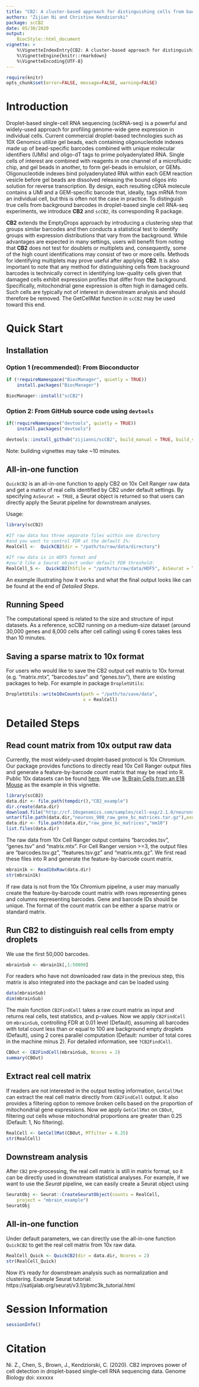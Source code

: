 ```yaml
---
title: "CB2: A cluster-based approach for distinguishing cells from background barcodes in 10x Genomics data"
authors: "Zijian Ni and Christina Kendziorski"
package: scCB2
date: 05/30/2020
output: 
    BiocStyle::html_document
vignette: >
    %\VignetteIndexEntry{CB2: A cluster-based approach for distinguishing cells from background barcodes in 10x Genomics data}
    %\VignetteEngine{knitr::rmarkdown}
    %\VignetteEncoding{UTF-8}  
---
```



```r
require(knitr)
opts_chunk$set(error=FALSE, message=FALSE, warning=FALSE)
```


# Introduction

Droplet-based single-cell RNA sequencing (scRNA-seq) is a powerful and widely-used approach for profiling genome-wide gene expression 
in individual cells. Current commercial droplet-based technologies such as 10X Genomics utilize gel beads, each containing 
oligonucleotide indexes made up of bead-specific barcodes combined with unique molecular identifiers (UMIs) and oligo-dT tags 
to prime polyadenylated RNA. Single cells of interest are combined with reagents in one channel of a microfluidic chip, 
and gel beads in another, to form gel-beads in emulsion, or GEMs. Oligonucleotide indexes bind polyadenylated RNA within each GEM 
reaction vesicle before gel beads are dissolved releasing the bound oligos into solution for reverse transcription. 
By design, each resulting cDNA molecule contains a UMI and a GEM-specific barcode that, ideally,
tags mRNA from an individual cell, but this is often not the case in practice.  To distinguish true cells from background barcodes in
droplet-based single cell RNA-seq experiments, we introduce **CB2** and `scCB2`, its corresponding R package.

**CB2** extends the EmptyDrops approach by introducing a clustering step that groups similar barcodes and 
then conducts a statistical test to identify groups with expression distributions that vary from the background.
While advantages are expected in many settings, users will benefit from 
noting that **CB2** does not test for doublets or multiplets and, consequently, some of the high count identifications 
may consist of two or more cells. Methods for identifying multiplets may prove useful after applying **CB2**. 
It is also important to note that any method for distinguishing cells from background barcodes is technically correct in 
identifying low-quality cells given that damaged cells exhibit expression profiles that differ from the background. 
Specifically, mitochondrial gene expression is often high in damaged cells.
Such cells are typically not of interest in downstream analysis and should therefore be removed. 
The GetCellMat function in `scCB2` may be used toward this end.

# Quick Start

## Installation

### Option 1 (recommended): From Bioconductor

```r
if (!requireNamespace("BiocManager", quietly = TRUE))
    install.packages("BiocManager")

BiocManager::install("scCB2")

```

### Option 2: From GitHub source code using `devtools`

```r
if(!requireNamespace("devtools", quietly = TRUE))
    install.packages("devtools")

devtools::install_github("zijianni/scCB2", build_manual = TRUE, build_vignettes = TRUE)

```

Note: building vignettes may take ~10 minutes.

## All-in-one function

`QuickCB2` is an all-in-one function to apply CB2 on 10x Cell Ranger raw data and get a matrix of real cells identified by CB2 under default settings. By specifying `AsSeurat = TRUE`, a Seurat object is returned so that users can directly apply the Seurat pipeline for downstream analyses.

Usage: 
```r
library(scCB2)

#If raw data has three separate files within one directory
#and you want to control FDR at the default 1%:
RealCell <-  QuickCB2(dir = "/path/to/raw/data/directory")

#If raw data is in HDF5 format and 
#you'd like a Seurat object under default FDR threshold:
RealCell_S <-  QuickCB2(h5file = "/path/to/raw/data/HDF5", AsSeurat = TRUE)
```

An example illustrating how it works and what the final output looks like can be found at the end of *Detailed Steps*.

## Running Speed

The computational speed is related to the size and structure of input datasets. As a reference, scCB2 running on a medium-size dataset (around 30,000 genes and 8,000 cells after cell calling) using 6 cores takes less than 10 minutes.

## Saving a sparse matrix to 10x format

For users who would like to save the CB2 output cell matrix to 10x format (e.g. "matrix.mtx", "barcodes.tsv" and "genes.tsv"), there are existing packages to help. For example in package `DropletUtils`:

```r
DropletUtils::write10xCounts(path = "/path/to/save/data",
                             x = RealCell)
```

# Detailed Steps

## Read count matrix from 10x output raw data

Currently, the most widely-used droplet-based protocol is 10x Chromium. Our package provides functions to directly read 10x Cell Ranger output files and generate a feature-by-barcode count matrix that may be read into R. Public 10x datasets can be found [here](https://www.10xgenomics.com/resources/datasets). We use [1k Brain Cells from an E18 Mouse](http://cf.10xgenomics.com/samples/cell-exp/2.1.0/neurons_900/neurons_900_raw_gene_bc_matrices.tar.gz) as the example in this vignette. 

```r
library(scCB2)
data.dir <- file.path(tempdir(),"CB2_example")
dir.create(data.dir)
download.file("http://cf.10xgenomics.com/samples/cell-exp/2.1.0/neurons_900/neurons_900_raw_gene_bc_matrices.tar.gz", destfile = file.path(data.dir,"neurons_900_raw_gene_bc_matrices.tar.gz"))
untar(file.path(data.dir,"neurons_900_raw_gene_bc_matrices.tar.gz"),exdir = data.dir)
data.dir <- file.path(data.dir,"raw_gene_bc_matrices","mm10")
list.files(data.dir)
```

The raw data from 10x Cell Ranger output contains "barcodes.tsv", "genes.tsv" and "matrix.mtx". For Cell Ranger version >=3, the output files are "barcodes.tsv.gz", "features.tsv.gz" and "matrix.mtx.gz". We first read these files into R and generate the feature-by-barcode count matrix.

```r
mbrain1k <- Read10xRaw(data.dir)
str(mbrain1k)
```

If raw data is not from the 10x Chromium pipeline, a user may manually create the feature-by-barcode count matrix with rows representing genes and columns representing barcodes. Gene and barcode IDs should be unique. The format of the count matrix can be either a sparse matrix or standard matrix.

## Run **CB2** to distinguish real cells from empty droplets

We use the first 50,000 barcodes.

```r
mbrainSub <- mbrain1k[,1:50000]
```

For readers who have not downloaded raw data in the previous step, this matrix is also integrated into the package and can be loaded using

```r
data(mbrainSub)
dim(mbrainSub)
```

The main function `CB2FindCell` takes a raw count matrix as input and returns real cells, test statistics, and p-values. Now we apply `CB2FindCell` on `mbrainSub`, controlling FDR at 0.01 level (Default), assuming all barcodes with total count less than or equal to 100 are background empty droplets (Default), using 2 cores parallel computation (Default: number of total cores in the machine minus 2). For detailed information, see `?CB2FindCell`.

```r
CBOut <- CB2FindCell(mbrainSub, Ncores = 2)
summary(CBOut)
```

## Extract real cell matrix

If readers are not interested in the output testing information, `GetCellMat` can extract the real cell matrix directly from `CB2FindCell` output. It also provides a filtering option to remove broken cells based on the proportion of mitochondrial gene expressions. Now we apply `GetCellMat` on `CBOut`, filtering out cells whose mitochondrial proportions are greater than 0.25 (Default: 1, No filtering).

```r
RealCell <- GetCellMat(CBOut, MTfilter = 0.25)
str(RealCell)
```

## Downstream analysis

After `CB2` pre-processing, the real cell matrix is still in matrix format, so it can be directly used in downstream statistical analyses. For example, if we want to use the *Seurat* pipeline, we can easily create a Seurat object using

```r
SeuratObj <- Seurat::CreateSeuratObject(counts = RealCell, 
    project = "mbrain_example")
SeuratObj
```

## All-in-one function

Under default parameters, we can directly use the all-in-one function `QuickCB2` to get the real cell matrix from 10x raw data. 

```r
RealCell_Quick <- QuickCB2(dir = data.dir, Ncores = 2)
str(RealCell_Quick)
```

Now it's ready for downstream analysis such as normalization and clustering. Example Seurat tutorial: https://satijalab.org/seurat/v3.1/pbmc3k_tutorial.html

# Session Information
```r
sessionInfo()
```

# Citation

Ni. Z., Chen, S., Brown, J., Kendziorski, C. (2020). CB2 improves power of cell detection in droplet-based single-cell RNA sequencing data. Genome Biology doi: xxxxxx
